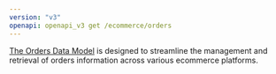 ```yaml
---
version: "v3"
openapi: openapi_v3 get /ecommerce/orders
---
```


[The Orders Data Model](https://docs.rootfi.dev/api-reference/orders/overview) is designed to streamline the management and retrieval of orders information across various ecommerce platforms.

